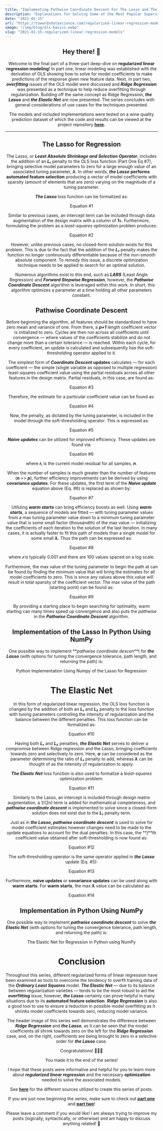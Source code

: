 ```yaml
---
title: "Implementing Pathwise Coordinate Descent For The Lasso and The Elastic Net In Python Using NumPy"
description: "Explanations for Solving Some of the Most Popular Supervised Learning Algorithms"
date: "2021-01-15"
url: "https://towardsdatascience.com/regularized-linear-regression-models-44572e79a1b5"
image: "/img/blog/ols-basics.webp"
slug: "2021-01-15-regularized-linear-regression-models"
---
```


<Header
  kicker="Regularized Linear Regression Models"
  title="Implementing Pathwise Coordinate Descent For The Lasso and The Elastic Net In Python Using NumPy"
  subTitle="Explanations for Solving Some of the Most Popular Supervised Learning Algorithms"
  date="2021-01-15"
  imgSrc="/img/blog/regularized-linear-regression-models-cover.webp"
  imgAlt="Blog post cover image"
  caption="Model Coefficient Value Changes With Growing Regularization Penalty Values"
/>

## Hey there! 👋

Welcome to the final part of a three-part deep-dive on **regularized linear regression modeling**! In <Link href="/blog/2021-01-13-regularized-linear-regression-models">part one</Link>, linear modeling was established with the derivation of OLS showing how to solve for model coefficients to make predictions of the response given new feature data. Next, in <Link href="/blog/2021-01-14-regularized-linear-regression-models">part two</Link>, **_overfitting_** issues of the OLS model were discussed and **_Ridge Regression_** was presented as a technique to help reduce overfitting through regularization. Building off the same concept as Ridge Regression, **_the Lasso_** and **_the Elastic Net_** are now presented. The series concludes with general considerations of use cases for the techniques presented.

The models and included implementations were tested on a wine quality prediction dataset of which the code and results can be viewed at the project repository [**here**](http://github.com/wyattowalsh/regularized-linear-regression-deep-dive)**.**

---

## The Lasso for Regression

The Lasso, or **_Least Absolute Shrinkage and Selection Operator_**, includes the addition of an **_L₁_** penalty to the OLS loss function (<Link href="/blog/2021-01-13-regularized-linear-regression-models#eq7">Part One Eq #7</Link>), bringing selective model parameters to zero for a large enough value of an associated tuning parameter, **_λ_**. In other words, **_the Lasso_** **performs automated feature selection** producing a vector of model coefficients with sparsity (amount of elements that are zero) varying on the magnitude of a tuning parameter.

**_The Lasso_** loss function can be formalized as:

Equation #1

Similar to previous cases, an intercept term can be included through data augmentation of the design matrix with a column of **1**s. Furthermore, formulating the problem as a _least-squares_ optimization problem produces:

Equation #2

However, unlike previous cases, no closed-form solution exists for this problem. This is due to the fact that the addition of the **_L₁_** penalty makes the function no longer continuously differentiable because of the non-smooth absolute component. To remedy this issue, a discrete optimization technique needs to be applied to search for an optimal solution.

Numerous algorithms exist to this end, such as **_LARS_** (Least Angle Regression) and **_Forward Stepwise Regression_**, however, the **_Pathwise Coordinate Descent_** algorithm is leveraged within this work. In short, this algorithm optimizes a parameter at a time holding all other parameters constant.

## Pathwise Coordinate Descent

Before beginning the algorithm, all features should be standardized to have zero mean and variance of one. From there, a **_p+1_** length coefficient vector is initialized to zero. Cycles are then run across all coefficients until convergence — where values of the coefficients stabilize and do not change more than a certain tolerance — is reached. Within each cycle, for every coefficient, an update is calculated and subsequently has the soft-thresholding operator applied to it.

The simplest form of **_Coordinate Descent_ updates** calculates — for each coefficient — the simple (single variable as opposed to multiple regression) least-squares coefficient value using the partial residuals across all other features in the design matrix. Partial residuals, in this case, are found as:

Equation #3

Therefore, the estimate for a particular coefficient value can be found as:

Equation #4

Now, the penalty, as dictated by the tuning parameter, is included in the model through the soft-thresholding operator. This is expressed as:

Equation #5

**_Naive updates_** can be utilized for improved efficiency. These updates are found via:

Equation #6

where **_rᵢ_** is the current model residual for all samples, **_n_**.

When the number of samples is much greater than the number of features (**_n_** >> **_p_**), further efficiency improvements can be derived by using **covariance updates**. For these updates, the first term of the **_Naive update_** equation above (Eq. #6) is replaced as shown by:

Equation #7

Utilizing **_warm starts_** can bring efficiency boosts as well. Using **_warm starts_**, a sequence of models are fitted — with tuning parameter values from a max tuning parameter value down to a minimum tuning parameter value that is some small factor (thousandth) of the max value — initializing the coefficients of each iteration to the solution of the last iteration. In many cases, it is actually faster to fit this path of models than a single model for some small **_λ._** Thus the path can be expressed as:

Equation #8

where **_𝜖_** is typically 0.001 and there are 100 values spaced on a log scale.

Furthermore, the max value of the tuning parameter to begin the path at can be found by finding the minimum value that will bring the estimates for all model coefficients to zero. This is since any values above this value will result in total sparsity of the coefficient vector. The max value of the path (starting point) can be found as:

Equation #9

By providing a starting place to begin searching for optimality, warm starting can many times speed up convergence and also puts the _pathwise_ in the **_Pathwise_ _Coordinate Descent_** algorithm.

## Implementation of the Lasso In Python Using NumPy

One possible way to implement **_pathwise coordinate descen_**t for **_the Lasso_** (with options for tuning the convergence tolerance, path length, and returning the path) is:

Python Implementation Using Numpy of the Lasso for Regression

# The Elastic Net

In this form of regularized linear regression, the OLS loss function is changed by the addition of both an **_L₁_** and **_L₂_** penalty to the loss function with tuning parameters controlling the intensity of regularization and the balance between the different penalties. This loss function can be formalized as:

Equation #10

Having both **_L₁_** and **_L₂_** penalties, **_the Elastic Net_** serves to deliver a compromise between Ridge regression and the Lasso, bringing coefficients towards zero and selectively to zero. Here, **_α_** can be considered as the parameter determining the ratio of **_L₁_** penalty to add, whereas **_λ_** can be thought of as the intensity of regularization to apply.

**_The Elastic Net_** loss function is also used to formalize a _least-squares_ optimization problem:

Equation #11

Similarly to the Lasso, an intercept is included through design matrix augmentation, a 1/(2n) term is added for mathematical completeness, and **_pathwise coordinate descent_** is implemented to solve since a closed-form solution does not exist due to the **_L₁_** penalty term.

Just as in **_the Lasso, pathwise coordinate descent_** is used to solve for model coefficient estimates however changes need to be made to the update equations to account for the dual penalties. In this case, the **_j_**th coefficient value obtained after soft-thresholding is now found as:

Equation #12

The soft-thresholding operator is the same operator applied in **_the Lasso_** update (Eq. #5):

Equation #13

Furthermore, **naive updates** or **covariance updates** can be used along with **warm starts**. For **warm starts**, the max **_λ_** value can be calculated as:

Equation #14

## Implementation in Python Using NumPy

One possible way to implement **_pathwise coordinate descent_** to solve **_the Elastic Net_** (with options for tuning the convergence tolerance, path length, and returning the path) is:

The Elastic Net for Regression in Python using NumPy

# Conclusion

Throughout this series, different regularized forms of linear regression have been examined as tools to overcome the tendency to overfit training data of the **_Ordinary Least Squares_** model. **_The Elastic Net_** — due to its balance between regularization varieties — tends to be the most robust to aid the **overfitting** issue, however, **_the Lasso_** certainly can prove helpful in many situations due to its **automated feature selection**. **_Ridge Regression_** is also a good tool to use to ensure a reduction in possible model overfitting as it shrinks model coefficients towards zero, reducing model variance.

The header image of this series well demonstrates the difference between **_Ridge Regression_** and **_the Lasso_**, as it can be seen that the model coefficients all shrink towards zero on the left for the **_Ridge Regression_** case, and, on the right, coefficients are being brought to zero in a selective order for **_the Lasso_** case.

Congratulations! 🎉🎊🥳

You made it to the end of the series!

I hope that these posts were informative and helpful for you to learn more about **_regularized linear regression_** and the necessary **optimization** needed to solve the associated models.

See [**here**](https://github.com/wyattowalsh/regularized-linear-regression-deep-dive/blob/master/SOURCES.md) for the different sources utilized to create this series of posts.

If you are just now beginning the series, make sure to check out [**part one**](https://medium.com/regularized-linear-regression-models-57bbdce90a8c) and [**part two**](https://medium.com/regularized-linear-regression-models-44572e79a1b5)!

Please leave a comment if you would like! I am always trying to improve my posts (logically, syntactically, or otherwise) and am happy to discuss anything related! 👋
